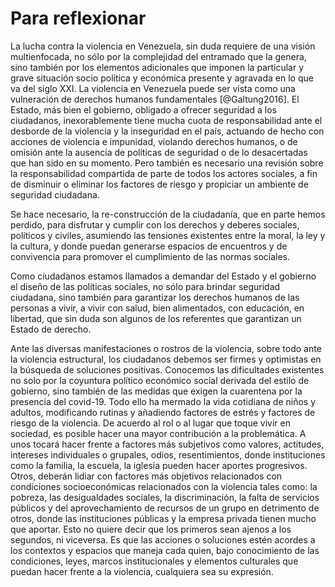 # Para reflexionar

La lucha contra la violencia en Venezuela, sin duda requiere de una visión multienfocada, no sólo por la complejidad del entramado que la genera, sino también por los elementos adicionales que imponen la particular y grave situación socio política y económica presente y agravada en lo que va del siglo XXI. La violencia en Venezuela puede ser vista como una vulneración de derechos humanos fundamentales [@Galtung2016]. El Estado, más bien el gobierno, obligado a ofrecer seguridad a los ciudadanos, inexorablemente tiene mucha cuota de responsabilidad ante el desborde de la violencia y la inseguridad en el país, actuando de hecho con acciones de violencia e impunidad, violando derechos humanos, o de omisión ante la ausencia de políticas de seguridad o de lo desacertadas que han sido en su momento. Pero también es necesario una revisión sobre la responsabilidad compartida de parte de todos los actores sociales, a fin de disminuir o eliminar los factores de riesgo y propiciar un ambiente de seguridad ciudadana.

Se hace necesario, la re-construcción de la ciudadanía, que en parte hemos perdido, para disfrutar y cumplir con los derechos y deberes sociales, políticos y civiles, asumiendo las tensiones existentes entre la moral, la ley y la cultura, y donde puedan generarse espacios de encuentros y de convivencia para promover el cumplimiento de las normas sociales.

Como ciudadanos estamos llamados a demandar del Estado y el gobierno el diseño de las políticas sociales, no sólo para brindar seguridad ciudadana, sino también para garantizar los derechos humanos de las personas a vivir, a vivir con salud, bien alimentados, con educación, en libertad, que sin duda son algunos de los referentes que garantizan un Estado de derecho.

Ante las diversas manifestaciones o rostros de la violencia, sobre todo ante la violencia estructural, los ciudadanos debemos ser firmes y optimistas en la búsqueda de soluciones positivas. Conocemos las dificultades existentes no solo por la coyuntura político económico social derivada del estilo de gobierno, sino también de las medidas que exigen la cuarentena por la presencia del covid-19. Todo ello ha mermado la vida cotidiana de niños y adultos, modificando rutinas y añadiendo factores de estrés y factores de riesgo de la violencia. De acuerdo al rol o al lugar que toque vivir en sociedad, es posible hacer una mayor contribución a la problemática. A unos tocará hacer frente a factores más subjetivos como valores, actitudes, intereses individuales o grupales, odios, resentimientos, donde instituciones como la familia, la escuela, la iglesia pueden hacer aportes progresivos. Otros, deberán lidiar con factores más objetivos relacionados con condiciones socioeconómicas relacionados con la violencia tales como: la pobreza, las desigualdades sociales, la discriminación, la falta de servicios públicos y del aprovechamiento de recursos de un grupo en detrimento de otros, donde las instituciones públicas y la empresa privada tienen mucho que aportar. Esto no quiere decir que los primeros sean ajenos a los segundos, ni viceversa. Es que las acciones o soluciones estén acordes a los contextos y espacios que maneja cada quien, bajo conocimiento de las condiciones, leyes, marcos institucionales y elementos culturales que puedan hacer frente a la violencia, cualquiera sea su expresión.




